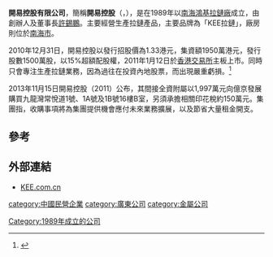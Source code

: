 '''開易控股有限公司'''，簡稱'''開易控股'''（'''{{lang-en|KEE Holdings Company Limited}}'''，{{hkex|02011}}），是在1989年以[[南海鴻基拉鏈廠|南海鴻基拉鏈廠]]成立，由創辦人及董事長[[許錫鵬|許錫鵬]]。主要經營生產拉鏈產品，主要品牌為「KEE拉鏈」，廠房則位於[[南海市|南海市]]。

2010年12月31日，開易控股以發行招股價為1.33港元，集資額1950萬港元，發行股數1500萬股，以15%超額配股權，2011年1月12日於[[香港交易所|香港交易所]]主板上市。同時只會專注生產拉鏈業務，因為過往在投資內地股票，而出現嚴重虧損。<ref>{{Cite web |url=http://finance.sina.com/bg/chinamkt/sinacn/20101230/1623203739.html |title=開易控股稱上市後不再投資A股 新浪網 |accessdate=2011-10-16 |archive-date=2016-03-04 |archive-url=https://web.archive.org/web/20160304192119/http://finance.sina.com/bg/chinamkt/sinacn/20101230/1623203739.html |dead-url=no }}</ref>

2013年11月15日開易控股（2011）公布，其間接全資附屬以1,997萬元向億京發展購買九龍灣常悅道1號、1A號及1B號16樓B室，另須承擔相關印花稅約150萬元。集團指，收購事項將為集團提供機會應付未來業務擴展，以及節省大量租金開支。

==參考==
{{reflist}}

==外部連結==
*[http://www.kee.com.cn KEE.com.cn]{{Wayback|url=http://www.kee.com.cn/ |date=20130812183738 }}

[[category:中國民營企業|category:中國民營企業]]
[[category:廣東公司|category:廣東公司]]
[[category:金屬公司|category:金屬公司]]
[[Category:1989年成立的公司|Category:1989年成立的公司]]